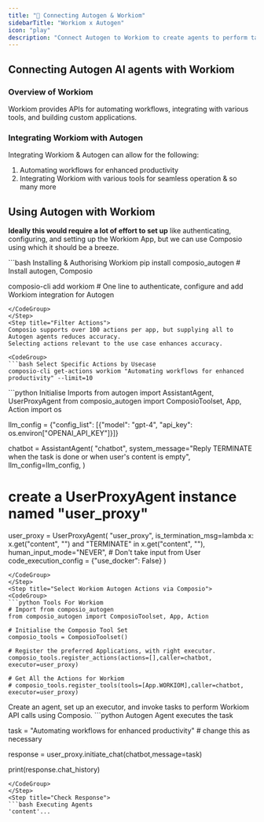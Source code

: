 ```yaml
---
title: "🚀 Connecting Autogen & Workiom"
sidebarTitle: "Workiom x Autogen"
icon: "play"
description: "Connect Autogen to Workiom to create agents to perform tasks using natural language"
---
```


## Connecting Autogen AI agents with Workiom

### Overview of Workiom

Workiom provides APIs for automating workflows, integrating with various tools, and building custom applications.

### Integrating Workiom with Autogen

Integrating Workiom & Autogen can allow for the following:

1. Automating workflows for enhanced productivity
2. Integrating Workiom with various tools for seamless operation
& so many more

## Using Autogen with Workiom

<Steps>
<Step title="Setting Up the Environment">

**Ideally this would require a lot of effort to set up** like authenticating, configuring, and setting up the Workiom App, but we can use Composio using which it should be a breeze.

<CodeGroup>
```bash Installing & Authorising Workiom
pip install composio_autogen # Install autogen, Composio 

composio-cli add workiom # One line to authenticate, configure and add Workiom integration for Autogen
```
</CodeGroup>
</Step>
<Step title="Filter Actions">
Composio supports over 100 actions per app, but supplying all to Autogen agents reduces accuracy.
Selecting actions relevant to the use case enhances accuracy.

<CodeGroup>
```bash Select Specific Actions by Usecase
composio-cli get-actions workiom "Automating workflows for enhanced productivity" --limit=10
```
</CodeGroup>

</Step>
<Step title="Import Base Packages">

<CodeGroup>
```python Initialise Imports
from autogen import AssistantAgent, UserProxyAgent
from composio_autogen import ComposioToolset, App, Action
import os

llm_config = {"config_list": [{"model": "gpt-4", "api_key": os.environ["OPENAI_API_KEY"]}]}

chatbot = AssistantAgent(
    "chatbot",
    system_message="Reply TERMINATE when the task is done or when user's content is empty",
    llm_config=llm_config,
)

# create a UserProxyAgent instance named "user_proxy"
user_proxy = UserProxyAgent(
    "user_proxy",
    is_termination_msg=lambda x: x.get("content", "") and "TERMINATE" in x.get("content", ""),
    human_input_mode="NEVER", # Don't take input from User
    code_execution_config = {"use_docker": False}
)
```
</CodeGroup>
</Step>
<Step title="Select Workiom Autogen Actions via Composio">
<CodeGroup>
```python Tools For Workiom
# Import from composio_autogen
from composio_autogen import ComposioToolset, App, Action

# Initialise the Composio Tool Set
composio_tools = ComposioToolset()

# Register the preferred Applications, with right executor. 
composio_tools.register_actions(actions=[],caller=chatbot, executor=user_proxy)

# Get All the Actions for Workiom
# composio_tools.register_tools(tools=[App.WORKIOM],caller=chatbot, executor=user_proxy) 
```
</CodeGroup>
</Step>
<Step title="Execute the Agent">
Create an agent, set up an executor, and invoke tasks to perform Workiom API calls using Composio. 
<CodeGroup>
```python Autogen Agent executes the task

task = "Automating workflows for enhanced productivity" # change this as necessary

response = user_proxy.initiate_chat(chatbot,message=task)

print(response.chat_history)
```
</CodeGroup>
</Step>
<Step title="Check Response">
```bash Executing Agents
'content'...
```
</Step>
</Steps>
